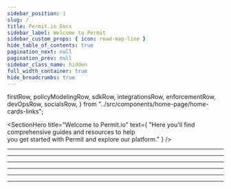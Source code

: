 ```yaml
---
sidebar_position: 1
slug: /
title: Permit.io Docs
sidebar_label: Welcome to Permit
sidebar_custom_props: { icon: road-map-line }
hide_table_of_contents: true
pagination_next: null
pagination_prev: null
sidebar_class_name: hidden
full_width_container: true
hide_breadcrumbs: true
---
```


  firstRow,
  policyModelingRow,
  sdkRow,
  integrationsRow,
  enforcementRow,
  devOpsRow,
  socialsRow,
} from "../src/components/home-page/home-cards-links";

<SectionHero
  title="Welcome to Permit.io"
  text={
    "Here you'll find comprehensive guides and resources to help </br> you get started with Permit and explore our platform."
  }
/>

<PagePadding>
  <PageVerticalPadding>
    <Container isGrid>
      <DocCardList cols={3} articleClassName={"col"} items={firstRow} />
      <Hr title="Policy Modeling & Best Practices" color="#2D7DD2" />
      <DocCardList cols={3} articleClassName={"col"} items={policyModelingRow} />
      <Hr title="SDKs & Infrastructure as Code" color="#16A085" />
      <DocCardList cols={2} articleClassName={"col"} items={sdkRow} />
      <Hr title="Integrations & Frontend Entitlements" color="#E67E22" />
      <DocCardList articleClassName={"col"} items={integrationsRow} />
      <Hr title="Enforcement & Access Control" color="#974ef2" />
      <DocCardList articleClassName={"col"} items={enforcementRow} />
      <Hr title="DevOps & Automation" color="#2D7DD2" />
      <DocCardList cols={2} articleClassName={"col"} items={devOpsRow} />
      <Hr title="Community & Resources" color="#846358" />
      <DocCardList articleClassName={"col"} items={socialsRow} />
    </Container>
  </PageVerticalPadding>
</PagePadding>
